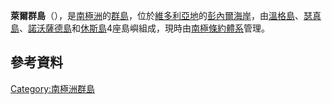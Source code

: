 '''萊爾群島'''（{{lang-en|Lyall Islands}}），是[[南極洲|南極洲]]的[[群島|群島]]，位於[[維多利亞地|維多利亞地]]的[[彭內爾海岸|彭內爾海岸]]，由[[溫格島|溫格島]]、[[瑟真島|瑟真島]]、[[諾沃薩德島|諾沃薩德島]]和[[休斯島|休斯島]]4座島嶼組成，現時由[[南極條約體系|南極條約體系]]管理。

==參考資料==
{{usgs-gazetteer}}

{{Antarctica-geo-stub}}
[[Category:南極洲群島|Category:南極洲群島]]